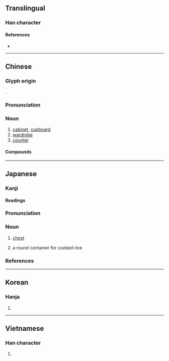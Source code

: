 {{also|柜}}
{{character info/new}}
==Translingual==

===Han character===
{{Han char|rn=75|rad=木|as=14|sn=18|four=41918|canj=DSLC|ids=⿰木匱}}

====References====
* {{Han ref|kx=0559.120|dkj=15757|dj=0948.270|hdz=21307.070|uh=6AC3}}

----

==Chinese==
{{zh-forms|s=柜}}
{{zh-wp}}

===Glyph origin===
{{Han etym}}
{{Han compound|木|匱|c1=s|c2=p|t1=wooden|t2=box|ls=psc}}.

===Pronunciation===
{{zh-pron
|m=guì
|c=gwai6
|h=pfs=khui
|mn=kūi
|mc=y
|oc=y
|cat=n
}}

===Noun===
{{zh-noun}}

# [[cabinet]], [[cupboard]]
# [[wardrobe]]
# [[counter]]

====Compounds====
{{zh-der|櫃檯|鞋櫃|雪櫃|衣櫃|櫥櫃|櫃子|書櫃|碗櫃|小櫃|壁櫃|貨櫃|冰櫃|出櫃|裝櫃|電櫃|立櫃|專櫃|掌櫃|寄物櫃|置物櫃|床頭櫃|保險櫃|檔案櫃|大掌櫃|電視櫃|快餐櫃|翻箱倒櫃}}

----

==Japanese==

===Kanji===
{{ja-kanji|grade=|rs=木14}}

====Readings====
{{ja-readings|goon=[[ぎ]] (gi)|kanon=[[き]] (ki)|kun=[[ひつ]] (hitsu)}}

{{wikipedia|lang=ja}}
{{ja-kanjitab|ひつ|yomi=k}}

===Pronunciation===
{{ja-pron|yomi=k|ひつ|acc=0|acc_ref=DJR}}

===Noun===
{{ja-noun|ひつ}}

# [[chest]] {{gloss|container}}
# {{ja-def|御櫃}} a round container for cooked rice

===References===
<references/>

----

==Korean==

===Hanja===
{{ko-hanja|hangeul=궤|eumhun=|rv=gwe|mr=kwe|y=kwey}}

# {{defn|lang=ko|sort=木14}}

----

==Vietnamese==

===Han character===
{{vi-hantu|[[cũi]], [[quĩ]], [[quầy]], [[quỹ]]|rs=木14}}

# {{defn|lang=vi|sort=木14}}